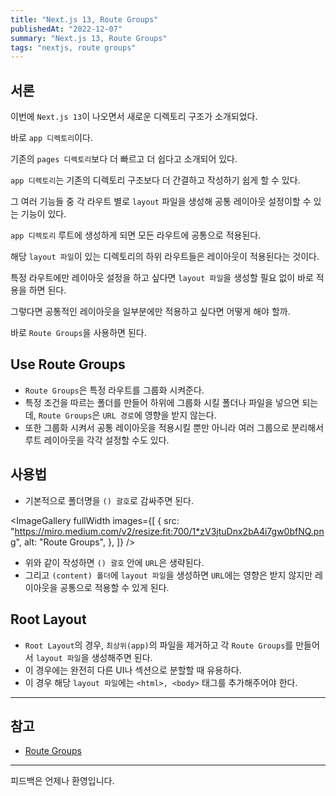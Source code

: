 ```yaml
---
title: "Next.js 13, Route Groups"
publishedAt: "2022-12-07"
summary: "Next.js 13, Route Groups"
tags: "nextjs, route groups"
---
```


## 서론

이번에 `Next.js 13`이 나오면서 새로운 디렉토리 구조가 소개되었다.

바로 `app 디렉토리`이다.

기존의 `pages 디렉토리`보다 더 빠르고 더 쉽다고 소개되어 있다.

`app 디렉토리`는 기존의 디렉토리 구조보다 더 간결하고 작성하기 쉽게 할 수 있다.

그 여러 기능들 중 각 라우트 별로 `layout` 파일을 생성해 공통 레이아웃 설정이할 수 있는 기능이 있다.

`app 디렉토리` 루트에 생성하게 되면 모든 라우트에 공통으로 적용된다.

해당 `layout 파일`이 있는 디렉토리의 하위 라우트들은 레이아웃이 적용된다는 것이다.

특정 라우트에만 레이아웃 설정을 하고 싶다면 `layout 파일`을 생성할 필요 없이 바로 적용을 하면 된다.

그렇다면 공통적인 레이아웃을 일부분에만 적용하고 싶다면 어떻게 해야 할까.

바로 `Route Groups`을 사용하면 된다.

## Use Route Groups

- `Route Groups`은 특정 라우트를 그룹화 시켜준다.
- 특정 조건을 따르는 폴더를 만들어 하위에 그룹화 시킬 폴더나 파일을 넣으면 되는데, `Route Groups`은 `URL 경로`에 영향을 받지 않는다.
- 또한 그룹화 시켜서 공통 레이아웃을 적용시킬 뿐만 아니라 여러 그룹으로 분리해서 루트 레이아웃을 각각 설정할 수도 있다.

## 사용법

- 기본적으로 폴더명을 `() 괄호`로 감싸주면 된다.

<ImageGallery
  fullWidth
  images={[
    {
      src: "https://miro.medium.com/v2/resize:fit:700/1*zV3jtuDnx2bA4i7gw0bfNQ.png",
      alt: "Route Groups",
    },
  ]}
/>

- 위와 같이 작성하면 `() 괄호` 안에 `URL`은 생략된다.
- 그리고 `(content) 폴더`에 `layout 파일`을 생성하면 `URL`에는 영향은 받지 않지만 레이아웃을 공통으로 적용할 수 있게 된다.

## Root Layout

- `Root Layout`의 경우, `최상위(app)`의 파일을 제거하고 각 `Route Groups`를 만들어서 `layout 파일`을 생성해주면 된다.
- 이 경우에는 완전히 다른 UI나 섹션으로 분할할 때 유용하다.
- 이 경우 해당 `layout 파일`에는 `<html>, <body>` 태그를 추가해주어야 한다.

---

## 참고

- [Route Groups](https://beta.nextjs.org/docs/routing/defining-routes#route-groups)

---

피드백은 언제나 환영입니다.
